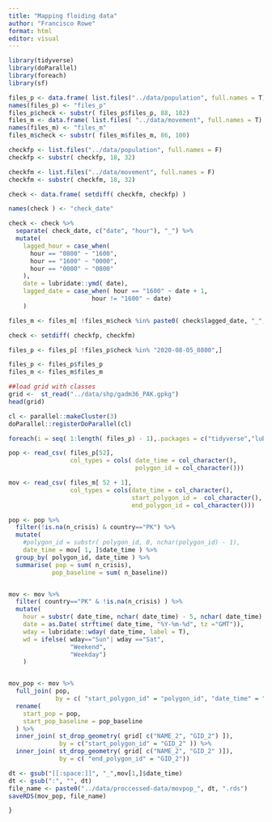 ```yaml
---
title: "Mapping floiding data"
author: "Francisco Rowe"
format: html
editor: visual
---
```


```r
library(tidyverse)
library(doParallel)
library(foreach)
library(sf)
```


```r
files_p <- data.frame( list.files("../data/population", full.names = T) )
names(files_p) <- "files_p"
files_p$check <- substr( files_p$files_p, 88, 102)
files_m <- data.frame( list.files( "../data/movement", full.names = T) )
names(files_m) <- "files_m"
files_m$check <- substr( files_m$files_m, 86, 100)
```

```r
checkfp <- list.files("../data/population", full.names = F)
checkfp <- substr( checkfp, 18, 32)
```

```r
checkfm <- list.files("../data/movement", full.names = F)
checkfm <- substr( checkfm, 18, 32)
```

```r
check <- data.frame( setdiff( checkfm, checkfp) )

names(check ) <- "check_date"

check <- check %>%
  separate( check_date, c("date", "hour"), "_") %>%
  mutate(
    lagged_hour = case_when(
      hour == "0800" ~ "1600",
      hour == "1600" ~ "0000",
      hour == "0000" ~ "0800"
    ),
    date = lubridate::ymd( date),
    lagged_date = case_when( hour == "1600" ~ date + 1,
                       hour != "1600" ~ date)
    )
```

```r
files_m <- files_m[ !files_m$check %in% paste0( check$lagged_date, "_", check$lagged_hour ), ]
```

```r
check <- setdiff( checkfp, checkfm)
```


```r
files_p <- files_p[ !files_p$check %in% "2020-08-05_0800",]
```


```r
files_p <- files_p$files_p
files_m <- files_m$files_m
```

```r
##load grid with classes
grid <-  st_read("../data/shp/gadm36_PAK.gpkg")
head(grid)
```


```r
cl <- parallel::makeCluster(3)
doParallel::registerDoParallel(cl)

foreach(i = seq( 1:length( files_p) - 1),.packages = c("tidyverse","lubridate","sf")) %dopar% {

pop <- read_csv( files_p[52], 
                 col_types = cols( date_time = col_character(), 
                                   polygon_id = col_character()))

mov <- read_csv( files_m[ 52 + 1], 
                 col_types = cols(date_time = col_character(), 
                                  start_polygon_id =  col_character(), 
                                  end_polygon_id = col_character()))

pop <- pop %>%
  filter(!is.na(n_crisis) & country=="PK") %>%
  mutate(
    #polygon_id = substr( polygon_id, 0, nchar(polygon_id) - 1),
    date_time = mov[ 1, ]$date_time ) %>%
  group_by( polygon_id, date_time ) %>%
  summarise( pop = sum( n_crisis),
            pop_baseline = sum( n_baseline))


mov <- mov %>%
  filter( country=="PK" & !is.na(n_crisis) ) %>%
  mutate(
    hour = substr( date_time, nchar( date_time) - 5, nchar( date_time) - 3),
    date = as.Date( strftime( date_time, "%Y-%m-%d", tz ="GMT")),
    wday = lubridate::wday( date_time, label = T),
    wd = ifelse( wday=="Sun"| wday =="Sat", 
                 "Weekend",
                 "Weekday")
    )


mov_pop <- mov %>%
  full_join( pop, 
             by = c( "start_polygon_id" = "polygon_id", "date_time" = "date_time")) %>%
  rename(
    start_pop = pop,
    start_pop_baseline = pop_baseline
  ) %>%
  inner_join( st_drop_geometry( grid[ c("NAME_2", "GID_2") ]), 
              by = c("start_polygon_id" = "GID_2" )) %>%
  inner_join( st_drop_geometry( grid[ c("NAME_2", "GID_2" )]), 
              by = c( "end_polygon_id" = "GID_2")) 

dt <- gsub("[[:space:]]", "_",mov[1,]$date_time)
dt <- gsub(":", "", dt)        
file_name <- paste0("../data/proccessed-data/movpop_", dt, ".rds")
saveRDS(mov_pop, file_name)

}
```





